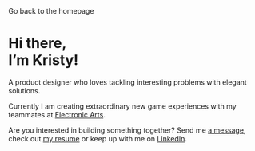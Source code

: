 
<SEO title="About" description="A product designer who loves tackling interesting problems with elegant solutions." />

<Link to="/">Go back to the homepage</Link>

# Hi there, <br />I’m Kristy!

A product designer who loves tackling interesting problems with elegant solutions.

Currently I am creating extraordinary new game experiences with my teammates at <a href="https://www.ea.com/">Electronic Arts</a>.

Are you interested in building something together? Send me <a href="mailto:kristy.leung11@gmail.com">a message</a>, check out <a href="#" download>my resume</a> or keep up with me on <a href="https://ca.linkedin.com/in/kristyleung">LinkedIn</a>.
